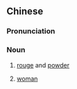 {{also|红粉}}
==Chinese==
{{zh-forms|s=红粉}}

===Pronunciation===
{{zh-pron
|m=hóngfěn
|cat=n
}}

===Noun===
{{zh-noun}}

# [[rouge]] and [[powder]]
# {{lb|zh|figuratively}} [[woman]]